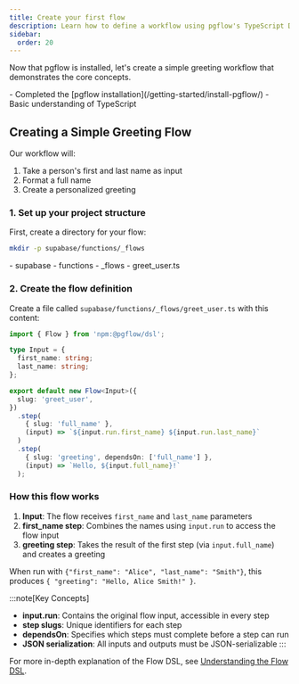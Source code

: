 ```yaml
---
title: Create your first flow
description: Learn how to define a workflow using pgflow's TypeScript DSL
sidebar:
  order: 20
---
```



Now that pgflow is installed, let's create a simple greeting workflow that demonstrates the core concepts.

<NotProductionReady/>

<Aside type="caution" title="Prerequisites">
- Completed the [pgflow installation](/getting-started/install-pgflow/)
- Basic understanding of TypeScript
</Aside>

## Creating a Simple Greeting Flow

Our workflow will:
1. Take a person's first and last name as input
2. Format a full name
3. Create a personalized greeting

### 1. Set up your project structure

First, create a directory for your flow:

```bash frame="none"
mkdir -p supabase/functions/_flows
```

<FileTree>
- supabase
  - functions
    - _flows
      - greet_user.ts
</FileTree>

### 2. Create the flow definition

Create a file called `supabase/functions/_flows/greet_user.ts` with this content:

```typescript title="supabase/functions/_flows/greet_user.ts"
import { Flow } from 'npm:@pgflow/dsl';

type Input = {
  first_name: string;
  last_name: string;
};

export default new Flow<Input>({
  slug: 'greet_user',
})
  .step(
    { slug: 'full_name' },
    (input) => `${input.run.first_name} ${input.run.last_name}`
  )
  .step(
    { slug: 'greeting', dependsOn: ['full_name'] },
    (input) => `Hello, ${input.full_name}!`
  );
```

### How this flow works

1. **Input**: The flow receives `first_name` and `last_name` parameters
2. **first_name step**: Combines the names using `input.run` to access the flow input
3. **greeting step**: Takes the result of the first step (via `input.full_name`) and creates a greeting

When run with `{"first_name": "Alice", "last_name": "Smith"}`, this produces `{ "greeting": "Hello, Alice Smith!" }`.

:::note[Key Concepts]
- **input.run**: Contains the original flow input, accessible in every step
- **step slugs**: Unique identifiers for each step
- **dependsOn**: Specifies which steps must complete before a step can run
- **JSON serialization**: All inputs and outputs must be JSON-serializable
:::

For more in-depth explanation of the Flow DSL, see [Understanding the Flow DSL](/concepts/flow-dsl/).
